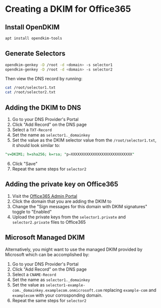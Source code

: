 # Creating a DKIM for Office365

## Install OpenDKIM
```bash
apt install opendkim-tools
```

## Generate Selectors
```bash
opendkim-genkey -D /root -d <domain> -s selector1
opendkim-genkey -D /root -d <domain> -s selector2
```
Then view the DNS record by running:
```bash
cat /root/selector1.txt
cat /root/selector2.txt
```

## Adding the DKIM to DNS
1) Go to your DNS Provider's Portal
2) Click "Add Record" on the DNS page
3) Select a `TXT-Record`
4) Set the name as `selector1._domainkey`
5) Set the value as the DKIM selector value from the `/root/selector1.txt`, it should look similar to:
```sql
"v=DKIM1; h=sha256; k=rsa; "p=XXXXXXXXXXXXXXXXXXXXXXXXXXXX"
```
6) Click "Save"
7) Repeat the same steps for `selector2`

## Adding the private key on Office365
1) Visit the [Office365 Admin Portal](https://security.microsoft.com/dkimv2)
2) Click the domain that you are adding the DKIM to
3) Change the "Sign messages for this domain with DKIM signatures" toggle to "Enabled"
4) Upload the private keys from the `selector1.private` and `selector2.private` files to Office365

## Microsoft Managed DKIM
Alternatively, you might want to use the managed DKIM provided by Microsoft which can be accomplished by:
1) Go to your DNS Provider's Portal
2) Click "Add Record" on the DNS page
3) Select a `CNAME-Record`
4) Set the name as `selector1._domainkey`
5) Set the value as `selector1-example-com._domainkey.examplecom.onmicrosoft.com` replacing `example-com` and `examplecom` with your corrosponding domain.
6) Repeat the same steps for `selector2`